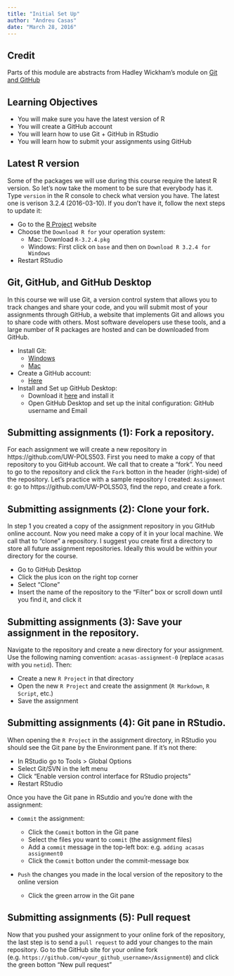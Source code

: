 ```yaml
---
title: "Initial Set Up"
author: "Andreu Casas"
date: "March 28, 2016"
---
```


## Credit
Parts of this module are abstracts from Hadley Wickham’s module on [Git and GitHub](http://r-pkgs.had.co.nz/git.html)

## Learning Objectives

- You will make sure you have the latest version of R
- You will create a GitHub account
- You will learn how to use Git + GitHub in RStudio
- You will learn how to submit your assignments using GitHub

## Latest R version

Some of the packages we will use during this course require the latest R version. So let's now take the moment to be sure that everybody has it. Type `version` in the R console to check what version you have. The latest one is verison 3.2.4 (2016-03-10). If you don't have it, follow the next steps to update it:

- Go to the [R Project](https://cran.fhcrc.org/) website
- Choose the `Download R for` your operation system:
    - Mac: Download `R-3.2.4.pkg`
    - Windows: First click on `base` and then on `Download R 3.2.4 for Windows`
- Restart RStudio

## Git, GitHub, and GitHub Desktop

In this course we will use Git, a version control system that allows you to track changes and share your code, and you will submit most of your assignments through GitHub, a website that implements Git and allows you to share code with others. Most software developers use these tools, and a large number of R packages are hosted and can be downloaded from GitHub. 

- Install Git:
    - [Windows](http://git-scm.com/download/win)
    - [Mac](http://git-scm.com/download/mac)

- Create a GitHub account:
    - [Here](https://github.com/join?source=header-home)

- Install and Set up GitHub Desktop:
    - Download it [here](https://desktop.github.com/) and install it
    - Open GitHub Desktop and set up the inital configuration: GitHub username and Email

## Submitting assignments (1): Fork a repository.

For each assignment we will create a new repository in https://github.com/UW-POLS503. First you need to make a copy of that repository to you GitHub account. We call that to create a "fork". You need to go to the repository and click the `Fork` botton in the header (right-side) of the repository. Let's practice with a sample repository I created: `Assignment 0`: go to https://github.com/UW-POLS503, find the repo, and create a fork.

## Submitting assignments (2): Clone your fork.

In step 1 you created a copy of the assignment repository in you GitHub online account. Now you need make a copy of it in your local machine. We call that to "clone" a repository. I suggest you create first a directory to store all future assignment repositories. Ideally this would be within your directory for the course.

- Go to GitHub Desktop
- Click the plus icon on the right top corner
- Select "Clone"
- Insert the name of the repository to the "Filter" box or scroll down until you find it, and click it

## Submitting assignments (3): Save your assignment in the repository.

Navigate to the repository and create a new directory for your assignment. Use the following naming convention: `acasas-assignment-0` (replace `acasas` with you `netid`). Then:

- Create a new `R Project` in that directory
- Open the new `R Project` and create the assignment (`R Markdown`, `R Script`, etc.)
- Save the assignment

## Submitting assignments (4): Git pane in RStudio.

When opening the `R Project` in the assignment directory, in RStudio you should see the Git pane by the Environment pane. If it's not there:

- In RStudio go to Tools > Global Options
- Select Git/SVN in the left menu
- Click "Enable version control interface for RStudio projects"
- Restart RStudio

Once you have the Git pane in RSutdio and you're done with the assignment:

- `Commit` the assignment:

    - Click the `Commit` botton in the Git pane
    - Select the files you want to `commit` (the assignment files)
    - Add a `commit` message in the top-left box: e.g. `adding acasas assignment0`
    - Click the `Commit` botton under the commit-message box

- `Push` the changes you made in the local version of the repository to the online version

    - Click the green arrow in the Git pane
  
## Submitting assignments (5): Pull request

Now that you pushed your assignment to your online fork of the repository, the last step is to send a `pull request` to add your changes to the main repository. Go to the GitHub site for your online fork (e.g. `https://github.com/<your_github_username>/Assignment0`) and click the green botton "New pull request"





